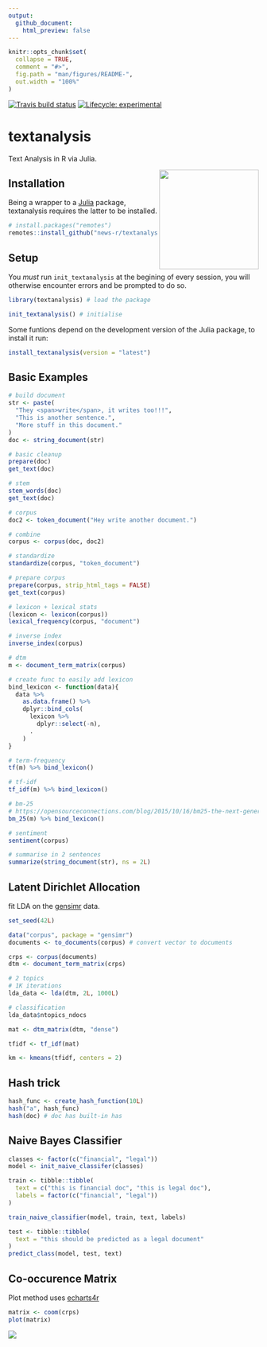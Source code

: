 ```yaml
---
output: 
  github_document:
    html_preview: false
---
```


<!-- README.md is generated from README.Rmd. Please edit that file -->

```r
knitr::opts_chunk$set(
  collapse = TRUE,
  comment = "#>",
  fig.path = "man/figures/README-",
  out.width = "100%"
)
```

<!-- badges: start -->
[![Travis build status](https://travis-ci.org/news-r/textanalysis.svg?branch=master)](https://travis-ci.org/news-r/textanalysis)
[![Lifecycle: experimental](https://img.shields.io/badge/lifecycle-experimental-orange.svg)](https://www.tidyverse.org/lifecycle/#experimental)
<!-- badges: end -->

# textanalysis

Text Analysis in R via Julia.

<img src="./man/figures/logo.png" height="200" align="right" />

## Installation

Being a wrapper to a [Julia](https://julialang.org/) package, textanalysis requires the latter to be installed.

```r
# install.packages("remotes")
remotes::install_github("news-r/textanalysis") # github
```

## Setup

You _must_ run `init_textanalysis` at the begining of every session, you will otherwise encounter errors and be prompted to do so.

```r
library(textanalysis) # load the package

init_textanalysis() # initialise
```

Some funtions depend on the development version of the Julia package, to install it run:

```r
install_textanalysis(version = "latest")
```

## Basic Examples

```r
# build document
str <- paste(
  "They <span>write</span>, it writes too!!!",
  "This is another sentence.",
  "More stuff in this document."
)
doc <- string_document(str)

# basic cleanup
prepare(doc)
get_text(doc)

# stem
stem_words(doc)
get_text(doc)

# corpus
doc2 <- token_document("Hey write another document.")

# combine
corpus <- corpus(doc, doc2)

# standardize
standardize(corpus, "token_document")

# prepare corpus
prepare(corpus, strip_html_tags = FALSE)
get_text(corpus)

# lexicon + lexical stats
(lexicon <- lexicon(corpus))
lexical_frequency(corpus, "document")

# inverse index
inverse_index(corpus)

# dtm
m <- document_term_matrix(corpus)

# create func to easily add lexicon
bind_lexicon <- function(data){
  data %>% 
    as.data.frame() %>% 
    dplyr::bind_cols(
      lexicon %>% 
        dplyr::select(-n),
      .
    )
}

# term-frequency
tf(m) %>% bind_lexicon()

# tf-idf
tf_idf(m) %>% bind_lexicon()

# bm-25
# https://opensourceconnections.com/blog/2015/10/16/bm25-the-next-generation-of-lucene-relevation/
bm_25(m) %>% bind_lexicon()

# sentiment
sentiment(corpus)

# summarise in 2 sentences
summarize(string_document(str), ns = 2L)
```

## Latent Dirichlet Allocation

fit LDA on the [gensimr](https://gensimr.news-r.org) data.

```r
set_seed(42L)

data("corpus", package = "gensimr")
documents <- to_documents(corpus) # convert vector to documents

crps <- corpus(documents)
dtm <- document_term_matrix(crps)

# 2 topics
# 1K iterations
lda_data <- lda(dtm, 2L, 1000L)

# classification
lda_data$ntopics_ndocs

mat <- dtm_matrix(dtm, "dense")

tfidf <- tf_idf(mat)

km <- kmeans(tfidf, centers = 2)
```

## Hash trick

```r
hash_func <- create_hash_function(10L)
hash("a", hash_func)
hash(doc) # doc has built-in has
```

## Naive Bayes Classifier

```r
classes <- factor(c("financial", "legal"))
model <- init_naive_classifer(classes)

train <- tibble::tibble(
  text = c("this is financial doc", "this is legal doc"),
  labels = factor(c("financial", "legal"))
)

train_naive_classifier(model, train, text, labels)

test <- tibble::tibble(
  text = "this should be predicted as a legal document"
)
predict_class(model, test, text)
```

## Co-occurence Matrix

Plot method uses [echarts4r](https://echarts4r.john-coene.com)

```r
matrix <- coom(crps)
plot(matrix)
```

![](man/figures/coom.png)